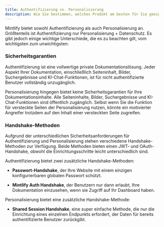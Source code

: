 ```yaml
---
title: Authentifizierung vs. Personalisierung
description: Wie Sie bestimmen, welches Produkt am besten für Sie geeignet ist
---
```


Mintlify bietet sowohl Authentifizierung als auch Personalisierung an. Größtenteils ist Authentifizierung
nur Personalisierung + Datenschutz. Es gibt jedoch einige wichtige Unterschiede, die es zu
beachten gilt, vom wichtigsten zum unwichtigsten:

### Sicherheitsgarantien

Authentifizierung ist eine vollwertige private Dokumentationslösung. Jeder Aspekt Ihrer Dokumentation,
einschließlich Seiteninhalt, Bilder, Suchergebnisse und KI-Chat-Funktionen, ist für nicht
authentifizierte Benutzer vollständig unzugänglich.

Personalisierung hingegen bietet keine Sicherheitsgarantien für Ihre Dokumentationsinhalte.
Alle Seiteninhalte, Bilder, Suchergebnisse und KI-Chat-Funktionen sind öffentlich zugänglich. Selbst
wenn Sie die Funktion für versteckte Seiten der Personalisierung nutzen, könnte ein motivierter Angreifer
trotzdem auf den Inhalt einer versteckten Seite zugreifen.

### Handshake-Methoden

Aufgrund der unterschiedlichen Sicherheitsanforderungen für Authentifizierung und Personalisierung stehen
verschiedene Handshake-Methoden zur Verfügung. Beide Methoden bieten einen JWT- und OAuth-Handshake,
obwohl die Einrichtungsschritte leicht unterschiedlich sind.

Authentifizierung bietet zwei zusätzliche Handshake-Methoden:

* **Passwort-Handshake**, der Ihre Website mit einem einzigen konfigurierbaren globalen Passwort schützt.

* **Mintlify Auth Handshake**, der Benutzern nur dann erlaubt, Ihre Dokumentation einzusehen, wenn sie
  Zugriff auf Ihr Dashboard haben.

Personalisierung bietet eine zusätzliche Handshake-Methode:

* **Shared Session Handshake**, eine super einfache Methode, die nur die Einrichtung eines einzelnen Endpunkts
  erfordert, der Daten für bereits authentifizierte Benutzer zurückgibt.
